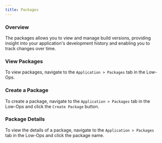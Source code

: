 ```yaml
---
title: Packages
---
```


### Overview

The packages allows you to view and manage build versions, providing insight into your application's development history
and enabling you to track changes over time.

### View Packages

To view packages, navigate to the `Application > Packages` tab in the Low-Ops.

### Create a Package

To create a package, navigate to the `Application > Packages` tab in the Low-Ops and click the `Create Package` button.

### Package Details

To view the details of a package, navigate to the `Application > Packages` tab in the Low-Ops and click the package
name.
